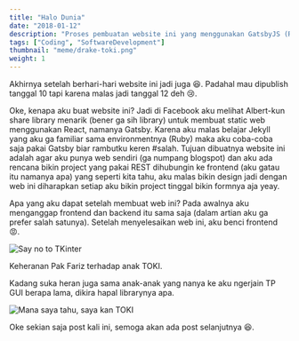 ```yaml
---
title: "Halo Dunia"
date: "2018-01-12"
description: "Proses pembuatan website ini yang menggunakan GatsbyJS (React) dan mengapa saya membuat website ini."
tags: ["Coding", "SoftwareDevelopment"]
thumbnail: "meme/drake-toki.png"
weight: 1
---
```


Akhirnya setelah berhari-hari website ini jadi juga 😆. Padahal mau dipublish tanggal 10 tapi karena malas jadi tanggal 12 deh 😢.

Oke, kenapa aku buat website ini? Jadi di Facebook aku melihat Albert-kun share library menarik (bener ga sih library) untuk membuat static web menggunakan React, namanya Gatsby. Karena aku malas belajar Jekyll yang aku ga familiar sama environmentnya (Ruby) maka aku coba-coba saja pakai Gatsby biar rambutku keren #salah. Tujuan dibuatnya website ini adalah agar aku punya web sendiri (ga numpang blogspot) dan aku ada rencana bikin project yang pakai REST dihubungin ke frontend (aku gatau itu namanya apa) yang seperti kita tahu, aku malas bikin design jadi dengan web ini diharapkan setiap aku bikin project tinggal bikin formnya aja yeay.

Apa yang aku dapat setelah membuat web ini? Pada awalnya aku menganggap frontend dan backend itu sama saja (dalam artian aku ga prefer salah satunya). Setelah menyelesaikan web ini, aku benci frontend 😡.

![Say no to TKinter](meme/drake-toki.png)
<div class="img-caption">Keheranan Pak Fariz terhadap anak TOKI.</div>

Kadang suka heran juga sama anak-anak yang nanya ke aku ngerjain TP GUI berapa lama, dikira hapal librarynya apa.

![Mana saya tahu, saya kan TOKI](meme/tidak-tahu-toki.png)

Oke sekian saja post kali ini, semoga akan ada post selanjutnya 😆.
